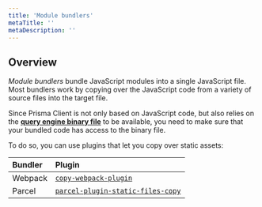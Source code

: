 ```yaml
---
title: 'Module bundlers'
metaTitle: ''
metaDescription: ''
---
```


## Overview

_Module bundlers_ bundle JavaScript modules into a single JavaScript file. Most bundlers work by copying over the JavaScript code from a variety of source files into the target file.

Since Prisma Client is not only based on JavaScript code, but also relies on the [**query engine binary file**](./query-engine#the-query-engine-binary-file) to be available, you need to make sure that your bundled code has access to the binary file.

To do so, you can use plugins that let you copy over static assets:

| Bundler | Plugin                                                                                                  |
| :------ | :------------------------------------------------------------------------------------------------------ |
| Webpack | [`copy-webpack-plugin`](https://github.com/webpack-contrib/copy-webpack-plugin#copy-webpack-plugin)     |
| Parcel  | [`parcel-plugin-static-files-copy`](https://github.com/elwin013/parcel-plugin-static-files-copy#readme) |
